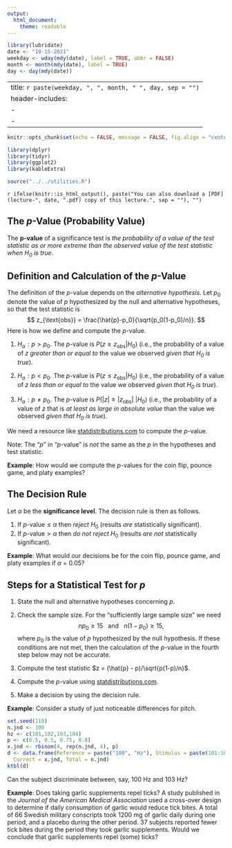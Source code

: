 ```yaml
---
output:
  html_document:
    theme: readable
---
```


```r
library(lubridate)
date <- "10-15-2021"
weekday <- wday(mdy(date), label = TRUE, abbr = FALSE)
month <- month(mdy(date), label = TRUE)
day <- day(mdy(date))
```

---
title: `r paste(weekday, ", ", month, " ", day, sep = "")`
header-includes:
  - \usepackage{array}
  - \usepackage{booktabs}
---

```r
knitr::opts_chunk$set(echo = FALSE, message = FALSE, fig.align = "center", out.width = "100%", fig.width = 9, cache = TRUE, dev = ifelse(knitr::is_html_output(), "png", "pdf"))
```

```r
library(dplyr)
library(tidyr)
library(ggplot2)
library(kableExtra)
```

```r
source("../../utilities.R")
```

`r ifelse(knitr::is_html_output(), paste("You can also download a [PDF](lecture-", date, ".pdf) copy of this lecture.", sep = ""), "")`

## The $p$-Value (Probability Value)

The **p-value** of a significance test is *the probability of a value of the test statistic as or more extreme than the observed value of the test statistic when $H_0$ is true*. 

## Definition and Calculation of the $p$-Value

The definition of the $p$-value depends on the *alternative hypothesis*. Let $p_0$ denote the value of $p$ hypothesized by the null and alternative hypotheses, so that the test statistic is
$$
  z_{\text{obs}} = \frac{\hat{p}-p_0}{\sqrt{p_0(1-p_0)/n}}.
$$
Here is how we define and compute the $p$-value. 

1. $H_a\!: p > p_0$. The $p$-value is $P(\left. z \ge z_{\text{obs}} \right| H_0)$ (i.e., the probability of a value of $z$ *greater than or equal to* the value we observed *given that $H_0$ is true*). 

0. $H_a\!: p < p_0$. The $p$-value is $P(\left. z \le z_{\text{obs}} \right| H_0)$ (i.e., the probability of a value of $z$ *less than or equal to* the value we observed *given that $H_0$ is true*).

0. $H_a\!: p \neq p_0$. The $p$-value is $P(\left. |z| \ge |z_{\text{obs}}| \ \right| H_0)$ (i.e., the probability of a value of $z$ that is *at least as large in absolute value* than the value we observed *given that $H_0$ is true*). 

We need a resource like [statdistributions.com](http://www.statdistributions.com) to compute the $p$-value. 

Note: The "$p$" in "$p$-value" is *not* the same as the $p$ in the hypotheses and test statistic.

**Example**: How would we compute the $p$-values for the coin flip, pounce game, and platy examples?

\pagebreak

## The Decision Rule

Let $\alpha$ be the **significance level**. The decision rule is then as follows.

1. If $\text{$p$-value} \le \alpha$ then *reject* $H_0$ (results *are* statistically significant).
2. If $\text{$p$-value} > \alpha$ then *do not reject* $H_0$ (results *are not* statistically significant). 

**Example**: What would our decisions be for the coin flip, pounce game, and platy examples if $\alpha$ = 0.05?

\pagebreak

## Steps for a Statistical Test for $p$

1. State the null and alternative hypotheses concerning $p$.

2. Check the sample size. For the "sufficiently large sample size" we need
$$
  np_0 \ge 15 \ \ \ \text{and} \ \ \ n(1-p_0) \ge 15,
$$
where $p_0$ is the value of $p$ hypothesized by the null hypothesis. If these conditions are not met, then the calculation of the $p$-value in the fourth step below may not be accurate. 

3. Compute the test statistic $z = (\hat{p} - p)/\sqrt{p(1-p)/n}$.

4. Compute the $p$-value using [statdistributions.com](http://www.statdistributions.com).

5. Make a decision by using the decision rule.

**Example**: Consider a study of just noticeable differences for pitch.
```r
set.seed(110)
n.jnd <- 100
hz <- c(101,102,103,104)
p <- c(0.5, 0.5, 0.75, 0.8)
x.jnd <- rbinom(4, rep(n.jnd, 4), p)
d <- data.frame(Reference = paste("100", "Hz"), Stimulus = paste(101:104, "Hz"),
  Correct = x.jnd, Total = n.jnd)
ktbl(d)
```
Can the subject discriminate between, say, 100 Hz and 103 Hz?

\pagebreak

**Example**: Does taking garlic supplements repel ticks? A study published in the *Journal of the American Medical Association* used a cross-over design to determine if daily consumption of garlic would reduce tick bites. A total of 66 Swedish military conscripts took 1200 mg of garlic daily during one period, and a placebo during the other period. 37 subjects reported fewer tick bites during the period they took garlic supplements. Would we conclude that garlic supplements repel (some) ticks?

